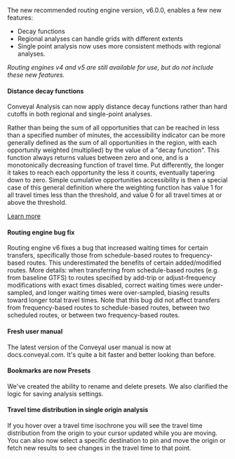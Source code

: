 The new recommended routing engine version, v6.0.0, enables a few new features:

- Decay functions
- Regional analyses can handle grids with different extents
- Single point analysis now uses more consistent methods with regional analyses.

_Routing engines v4 and v5 are still available for use, but do not include these new features._

#### Distance decay functions

Conveyal Analysis can now apply distance decay functions rather than hard cutoffs in both regional and single-point analyses.

Rather than being the sum of all opportunities that can be reached in less than a specified number of minutes, the accessibility indicator can be more generally defined as the sum of all opportunities in the region, with each opportunity weighted (multiplied) by the value of a "decay function". This function always returns values between zero and one, and is a monotonically decreasing function of travel time. Put differently, the longer it takes to reach each opportunity the less it counts, eventually tapering down to zero. Simple cumulative opportunities accessibility is then a special case of this general definition where the weighting function has value 1 for all travel times less than the threshold, and value 0 for all travel times at or above the threshold.

[Learn more](https://docs.conveyal.com/learn-more/decay-functions)

#### Routing engine bug fix

Routing engine v6 fixes a bug that increased waiting times for certain transfers, specifically those from schedule-based routes to frequency-based routes. This underestimated the benefits of certain added/modified routes. More details: when transferring from schedule-based routes (e.g. from baseline GTFS) to routes specified by add-trip or adjust-frequency modifications with exact times disabled, correct waiting times were under-sampled, and longer waiting times were over-sampled, biasing results toward longer total travel times. Note that this bug did not affect transfers from frequency-based routes to schedule-based routes, between two scheduled routes, or between two frequency-based routes.

#### Fresh user manual

The latest version of the Conveyal user manual is now at docs.conveyal.com. It's quite a bit faster and better looking than before.

#### Bookmarks are now Presets

We've created the ability to rename and delete presets. We also clarified the logic for saving analysis settings.

#### Travel time distribution in single origin analysis

If you hover over a travel time isochrone you will see the travel time distribution from the origin to your cursor updated while you are moving. You can also now select a specific destination to pin and move the origin or fetch new results to see changes in the travel time to that point.
